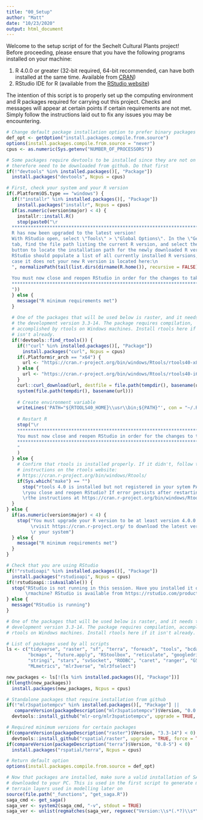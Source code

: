 ```yaml
---
title: "00_Setup"
author: "Matt"
date: "10/23/2020"
output: html_document
---
```


Welcome to the setup script of for the Sechelt Cultural Plants project! Before proceeding, please ensure that you have the following programs installed on your machine:

1. R 4.0.0 or greater (32-bit required, 64-bit recommended, can have both installed at the same time. Available from [CRAN]("https://cran.r-project.org/"))
2. RStudio IDE for R (available from the [RStudio website]("https://rstudio.com/products/rstudio/download/#download"))

The intention of this script is to properly set up the computing environment and R packages required for carrying out this project. Checks and messages will appear at certain points if certain requirements are not met. Simply follow the instructions laid out to fix any issues you may be encountering.

```r

# Change default package installation option to prefer binary packages first
def_opt <- getOption("install.packages.compile.from.source")
options(install.packages.compile.from.source = "never")
cpus <- as.numeric(Sys.getenv("NUMBER_OF_PROCESSORS"))

# Some packages require devtools to be installed since they are not on CRAN and
# therefore need to be downloaded from github. Do that first
if(!"devtools" %in% installed.packages()[, "Package"])
  install.packages("devtools", Ncpus = cpus)

# First, check your system and your R version
if(.Platform$OS.type == "windows") {
  if(!"installr" %in% installed.packages()[, "Package"])
    install.packages("installr", Ncpus = cpus)
  if(as.numeric(version$major) < 4) {
    installr::install.R()
    stop(paste0("\r        
  ******************************************************************************
  R has now been upgraded to the latest version!
  With RStudio open, select \"Tools\" > \"Global Options\". In the \"General\" 
  tab, find the file path listing the current R version, and select the \"Change\"
  button to locate the installation path for the newly downloaded R version. 
  RStudio should populate a list of all currently installed R versions, but in
  case it does not your new R version is located here:\n
  ", normalizePath(tail(list.dirs(dirname(R.home()), recursive = FALSE), n = 1)), "
  
  You must now close and reopen RStudio in order for the changes to take effect.
  ******************************************************************************
  "))
  } else {
    message("R minimum requirements met")
  }
  
  # One of the packages that will be used below is raster, and it needs to be
  # the development version 3.3-14. The package requires compilation,
  # accomplished by rtools on Windows machines. Install rtools here if it
  # isn't already.
  if(!devtools::find_rtools()) {
    if(!"curl" %in% installed.packages()[, "Package"])
      install.packages("curl", Ncpus = cpus)
    if(.Platform$r_arch == "x64") {
      url <- "https://cran.r-project.org/bin/windows/Rtools/rtools40-x86_64.exe"
    } else {
      url <- "https://cran.r-project.org/bin/windows/Rtools/rtools40-i686.exe"
    }
    curl::curl_download(url, destfile = file.path(tempdir(), basename(url)))
    system(file.path(tempdir(), basename(url)))
    
    # Create environment variable
    writeLines('PATH="${RTOOLS40_HOME}\\usr\\bin;${PATH}"', con = "~/.Renviron")
    
    # Restart R
    stop("\r        
    ****************************************************************************
    You must now close and reopen RStudio in order for the changes to take effect
    ****************************************************************************
    "
    )
  } else {
    # Confirm that rtools is installed properly. If it didn't, follow the 
    # instructions on the rtools website: 
    # https://cran.r-project.org/bin/windows/Rtools/
    if(Sys.which("make") == "") 
      stop("rtools 4.0 is installed but not registered in your sytem PATH. Did
      \ryou close and reopen RStudio? If error persists after restarting, follow 
      \rthe instructions at https://cran.r-project.org/bin/windows/Rtools/")
  }
} else {
  if(as.numeric(version$major) < 4) {
    stop("You must upgrade your R version to be at least version 4.0.0. Please
         \rvisit https://cran.r-project.org/ to download the latest version for
         \r your system")
  } else {
    message("R minimum requirements met")
  }
}

# Check that you are using RStudio
if(!"rstudioapi" %in% installed.packages()[, "Package"])
  install.packages("rstudioapi", Ncpus = cpus)
if(!rstudioapi::isAvailable()) {
  stop("RStudio is not running in this session. Have you installed it on your
       \rmachine? RStudio is available from https://rstudio.com/products/rstudio/download/#download")
} else {
  message("RStudio is running")
}

# One of the packages that will be used below is raster, and it needs to be the
# development version 3.3-14. The package requires compilation, accomplished by
# rtools on Windows machines. Install rtools here if it isn't already.

# List of packages used by all scripts
ls <- c("tidyverse", "raster", "sf", "terra", "foreach", "tools", "bcdata", 
        "bcmaps", "future.apply", "RStoolbox", "reticulate", "googledrive", 
        "stringi", "stars", "svSocket", "RODBC", "caret", "ranger", "GSIF",
        "MLmetrics", "mlr3verse", "mlr3fselect")

new_packages <- ls[!(ls %in% installed.packages()[, "Package"])]
if(length(new_packages)) 
  install.packages(new_packages, Ncpus = cpus)

# Standalone packages that require installation from github
if(!"mlr3spatiotempcv" %in% installed.packages()[, "Package"] || 
   compareVersion(packageDescription("mlr3spatiotempcv")$Version, "0.0.0.9009") < 0)
  devtools::install_github("mlr-org/mlr3spatiotempcv", upgrade = TRUE, force = TRUE)

# Required minimum versions for certain packages
if(compareVersion(packageDescription("raster")$Version, "3.3-14") < 0) 
  devtools::install_github("rspatial/raster", upgrade = TRUE, force = TRUE)
if(compareVersion(packageDescription("terra")$Version, "0.8-5") < 0) 
  install.packages("rspatial/terra", Ncpus = cpus)

# Return default option
options(install.packages.compile.from.source = def_opt)

# Now that packages are installed, make sure a valid installation of SAGA GIS is
# downloaded to your PC. This is used in the first script to generate multiple
# terrain layers used in modelling later on
source(file.path("_functions", "get_saga.R"))
saga_cmd <- get_saga()
saga_ver <- system2(saga_cmd, "-v", stdout = TRUE)
saga_ver <- unlist(regmatches(saga_ver, regexec("Version:\\s*(.*?)\\s*\\(", saga_ver)))[2]

```

